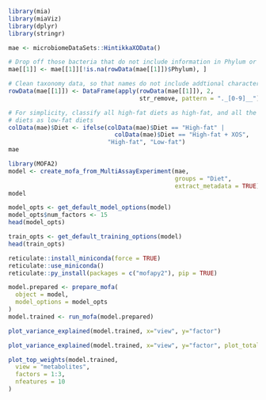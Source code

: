 ```r
library(mia)
library(miaViz)
library(dplyr)
library(stringr)

mae <- microbiomeDataSets::HintikkaXOData()

# Drop off those bacteria that do not include information in Phylum or lower levels
mae[[1]] <- mae[[1]][!is.na(rowData(mae[[1]])$Phylum), ]

# Clean taxonomy data, so that names do not include addtional characters
rowData(mae[[1]]) <- DataFrame(apply(rowData(mae[[1]]), 2, 
                                     str_remove, pattern = "._[0-9]__"))

# For simplicity, classify all high-fat diets as high-fat, and all the low-fat 
# diets as low-fat diets
colData(mae)$Diet <- ifelse(colData(mae)$Diet == "High-fat" | 
                              colData(mae)$Diet == "High-fat + XOS", 
                            "High-fat", "Low-fat")
mae
```

```r
library(MOFA2)
model <- create_mofa_from_MultiAssayExperiment(mae,
                                               groups = "Diet", 
                                               extract_metadata = TRUE)
model
```

```r
model_opts <- get_default_model_options(model)
model_opts$num_factors <- 15
head(model_opts)
```

```r
train_opts <- get_default_training_options(model)
head(train_opts)
```

```r
reticulate::install_miniconda(force = TRUE)
reticulate::use_miniconda()
reticulate::py_install(packages = c("mofapy2"), pip = TRUE)
```


```r

model.prepared <- prepare_mofa(
  object = model,
  model_options = model_opts
)
model.trained <- run_mofa(model.prepared)
```

```r
plot_variance_explained(model.trained, x="view", y="factor")
```

```r
plot_variance_explained(model.trained, x="view", y="factor", plot_total = T)[[2]]
```

```r
plot_top_weights(model.trained,
  view = "metabolites",
  factors = 1:3,
  nfeatures = 10
)
```